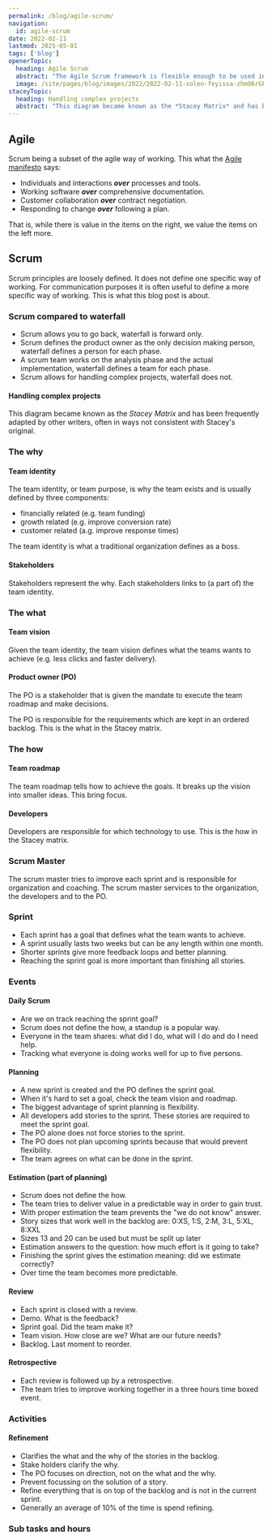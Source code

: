 ```yaml
---
permalink: /blog/agile-scrum/
navigation:
  id: agile-scrum
date: 2022-02-11
lastmod: 2025-05-01
tags: ['blog']
openerTopic:
  heading: Agile Scrum
  abstract: "The Agile Scrum framework is flexible enough to be used in many different ways. Here's one way of working."
  image: /site/pages/blog/images/2022/2022-02-11-solen-feyissa-zhmO6rGFlGI-unsplash.jpg
staceyTopic:
  heading: Handling complex projects
  abstract: "This diagram became known as the *Stacey Matrix* and has been frequently adapted by other writers, often in ways not consistent with Stacey's original."
---
```



## Agile

Scrum being a subset of the agile way of working. This what the [Agile
manifesto](https://agilemanifesto.org) says:

- Individuals and interactions _**over**_ processes and tools.
- Working software _**over**_ comprehensive documentation.
- Customer collaboration _**over**_ contract negotiation.
- Responding to change _**over**_ following a plan.

That is, while there is value in the items on the right, we value the items on
the left more.

## Scrum

Scrum principles are loosely defined. It does not define one specific way of
working. For communication purposes it is often useful to define a more specific
way of working. This is what this blog post is about.

### Scrum compared to waterfall

- Scrum allows you to go back, waterfall is forward only.
- Scrum defines the product owner as the only decision making person, waterfall
  defines a person for each phase.
- A scrum team works on the analysis phase and the actual implementation,
  waterfall defines a team for each phase.
- Scrum allows for handling complex projects, waterfall does not.

#### Handling complex projects

This diagram became known as the _Stacey Matrix_ and has been frequently adapted
by other writers, often in ways not consistent with Stacey's original.

<Picture className="s-block-space u-block-space-s" src="/site/pages/blog/images/2022/2022-02-11-stacey-matrix.png" />

### The why

#### Team identity

The team identity, or team purpose, is why the team exists and is usually
defined by three components:

- financially related (e.g. team funding)
- growth related (e.g. improve conversion rate)
- customer related (a.g. improve response times)

The team identity is what a traditional organization defines as a boss.

#### Stakeholders

Stakeholders represent the why. Each stakeholders links to (a part of) the team
identity.

### The what

#### Team vision

Given the team identity, the team vision defines what the teams wants to achieve
(e.g. less clicks and faster delivery).

#### Product owner (PO)

The PO is a stakeholder that is given the mandate to execute the team roadmap
and make decisions.

The PO is responsible for the requirements which are kept in an ordered backlog.
This is the what in the Stacey matrix.

### The how

#### Team roadmap

The team roadmap tells how to achieve the goals. It breaks up the vision into
smaller ideas. This bring focus.

#### Developers

Developers are responsible for which technology to use. This is the how in the
Stacey matrix.

### Scrum Master

The scrum master tries to improve each sprint and is responsible for
organization and coaching. The scrum master services to the organization, the
developers and to the PO.

### Sprint

- Each sprint has a goal that defines what the team wants to achieve.
- A sprint usually lasts two weeks but can be any length within one month.
- Shorter sprints give more feedback loops and better planning.
- Reaching the sprint goal is more important than finishing all stories.

### Events

#### Daily Scrum

- Are we on track reaching the sprint goal?
- Scrum does not define the how, a standup is a popular way.
- Everyone in the team shares: what did I do, what will I do and do I need help.
- Tracking what everyone is doing works well for up to five persons.

#### Planning

- A new sprint is created and the PO defines the sprint goal.
- When it's hard to set a goal, check the team vision and roadmap.
- The biggest advantage of sprint planning is flexibility.
- All developers add stories to the sprint. These stories are required to meet
  the sprint goal.
- The PO alone does not force stories to the sprint.
- The PO does not plan upcoming sprints because that would prevent flexibility.
- The team agrees on what can be done in the sprint.

#### Estimation (part of planning)

- Scrum does not define the how.
- The team tries to deliver value in a predictable way in order to gain trust.
- With proper estimation the team prevents the "we do not know" answer.
- Story sizes that work well in the backlog are: 0:XS, 1:S, 2:M, 3:L, 5:XL,
  8:XXL
- Sizes 13 and 20 can be used but must be split up later
- Estimation answers to the question: how much effort is it going to take?
- Finishing the sprint gives the estimation meaning: did we estimate correctly?
- Over time the team becomes more predictable.

#### Review

- Each sprint is closed with a review.
- Demo. What is the feedback?
- Sprint goal. Did the team make it?
- Team vision. How close are we? What are our future needs?
- Backlog. Last moment to reorder.

#### Retrospective

- Each review is followed up by a retrospective.
- The team tries to improve working together in a three hours time boxed event.

### Activities

#### Refinement

- Clarifies the what and the why of the stories in the backlog.
- Stake holders clarify the why.
- The PO focuses on direction, not on the what and the why.
- Prevent focussing on the solution of a story.
- Refine everything that is on top of the backlog and is not in the current
  sprint.
- Generally an average of 10% of the time is spend refining.

### Sub tasks and hours

<Picture className="s-block-space u-block-space-s" src="/site/pages/blog/images/2022/2022-02-11-stories.png" />
